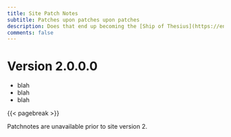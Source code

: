 ```yaml
---
title: Site Patch Notes
subtitle: Patches upon patches upon patches
description: Does that end up becoming the [Ship of Thesius](https://en.wikipedia.org/wiki/Ship_of_Theseus)?
comments: false
---
```


# Version 2.0.0.0

* blah
* blah
* blah

{{< pagebreak >}}

:::{.callout-note}
Patchnotes are unavailable prior to site version 2.
:::

